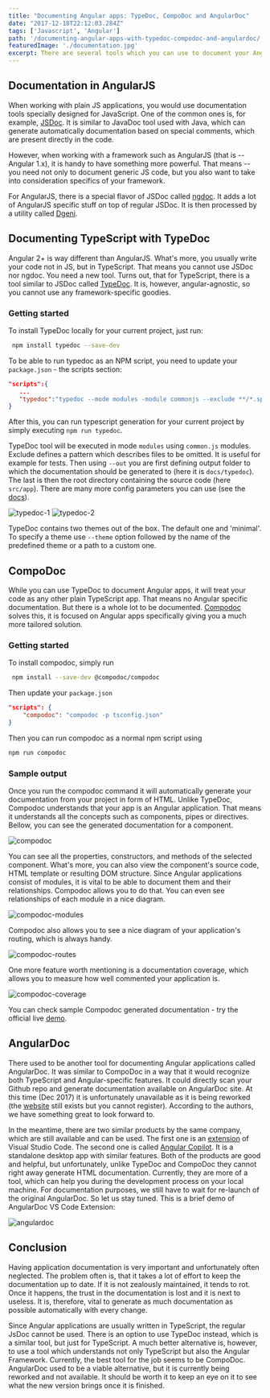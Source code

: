 ```yaml
---
title: "Documenting Angular apps: TypeDoc, CompoDoc and AngularDoc"
date: "2017-12-18T22:12:03.284Z"
tags: ['Javascript', 'Angular']
path: '/documenting-angular-apps-with-typedoc-compodoc-and-angulardoc/'
featuredImage: './documentation.jpg'
excerpt: There are several tools which you can use to document your Angular 2+ app. Let's compare them so you can decide what is the most suitable in your case.
---
```


<PostHeader frontmatter={props.data.mdx.frontmatter} />

## Documentation in AngularJS
When working with plain JS applications, you would use documentation tools specially designed for JavaScript. One of the common ones is, for example, [JSDoc](http://usejsdoc.org/). It is similar to JavaDoc tool used with Java, which can generate automatically documentation based on special comments, which are present directly in the code.

However, when working with a framework such as AngularJS (that is -- Angular 1.x), it is handy to have something more powerful. That means -- you need not only to document generic JS code, but you also want to take into consideration specifics of your framework.

For AngularJS, there is a special flavor of JSDoc called [ngdoc](https://github.com/angular/angular.js/wiki/Writing-AngularJS-Documentation). It adds a lot of AngularJS specific stuff on top of regular JSDoc. It is then processed by a utility called [Dgeni](https://github.com/angular/dgeni).

## Documenting TypeScript with TypeDoc
Angular 2+ is way different than AngularJS. What's more, you usually write your code not in JS, but in TypeScript. That means you cannot use JSDoc nor ngdoc. You need a new tool. Turns out, that for TypeScript, there is a tool similar to JSDoc called [TypeDoc](http://typedoc.org/). It is, however, angular-agnostic, so you cannot use any framework-specific goodies.

### Getting started

To install TypeDoc locally for your current project, just run:

```bash
 npm install typedoc --save-dev
```

To be able to run typedoc as an NPM script, you need to update your `package.json` - the scripts section:

```json
"scripts":{
   ...
   "typedoc":"typedoc --mode modules -module commonjs --exclude **/*.spec.ts --out docs/typedoc src/app"
}
```

After this, you can run typescript generation for your current project by simply executing `npm run typedoc`.

TypeDoc tool will be executed in mode `modules` using `common.js` modules. Exclude defines a pattern which describes files to be omitted. It is useful for example for tests. Then using `--out` you are first defining output folder to which the documentation should be generated to (here it is `docs/typedoc`). The last is then the root directory containing the source code (here `src/app`).  There are many more config parameters you can use (see the [docs](https://github.com/TypeStrong/typedoc)).

![typedoc-1](./documentation-typedoc.png)
![typedoc-2](./documentation-typedoc-2.png)

TypeDoc contains two themes out of the box. The default one and 'minimal'. To specify a theme use `--theme` option followed by the name of the predefined theme or a path to a custom one.

## CompoDoc
While you can use TypeDoc to document Angular apps, it will treat your code as any other plain TypeScript app. That means no Angular specific documentation. But there is a whole lot to be documented. [Compodoc](https://compodoc.github.io/website/) solves this, it is focused on Angular apps specifically giving you a much more tailored solution.

### Getting started

To install compodoc, simply run

```bash
 npm install --save-dev @compodoc/compodoc
```

Then update your `package.json`

```json
"scripts": {
    "compodoc": "compodoc -p tsconfig.json"
}
```

Then you can run compodoc as a normal npm script using

```bash
npm run compodoc
```

### Sample output

Once you run the compodoc command it will automatically generate your documentation from your project in form of HTML. Unlike TypeDoc, Compodoc understands that your app is an Angular application. That means it understands all the concepts such as components, pipes or directives. Bellow, you can see the generated documentation for a component.

![compodoc](./documentation-compodoc.png)

You can see all the properties, constructors, and methods of the selected component. What's more, you can also view the component's source code, HTML template or resulting DOM structure. Since Angular applications consist of modules, it is vital to be able to document them and their relationships. Compodoc allows you to do that. You can even see relationships of each module in a nice diagram.

![compodoc-modules](./documentation-compodoc-modules.png)

Compodoc also allows you to see a nice diagram of your application's routing, which is always handy.

![compodoc-routes](./documentation-compodoc-routes.png)

One more feature worth mentioning is a documentation coverage, which allows you to measure how well commented your application is.

![compodoc-coverage](./documentation-compodoc-coverage.png)

You can check sample Compodoc generated documentation - try the official live [demo](https://compodoc.github.io/compodoc-demo-todomvc-angular/).

## AngularDoc
There used to be another tool for documenting Angular applications called AngularDoc. It was similar to CompoDoc in a way that it would recognize both TypeScript and Angular-specific features. It could directly scan your Github repo and generate documentation available on AngularDoc site. At this time (Dec 2017) it is unfortunately unavailable as it is being reworked (the [website](https://angulardoc.io/main) still exists but you cannot register). According to the authors, we have something great to look forward to.

In the meantime, there are two similar products by the same company, which are still available and can be used. The first one is an [extension](https://marketplace.visualstudio.com/items?itemName=AngularDoc.angulardoc-vscode) of Visual Studio Code. The second one is called [Angular Copilot](https://angulardoc.github.io/#/products). It is a standalone desktop app with similar features. Both of the products are good and helpful, but unfortunately, unlike TypeDoc and CompoDoc they cannot right away generate HTML documentation. Currently, they are more of a tool, which can help you during the development process on your local machine. For documentation purposes, we still have to wait for re-launch of the original AngularDoc. So let us stay tuned. This is a brief demo of AngularDoc VS Code Extension:

![angulardoc](./documentation-angulardoc-extension.gif)

## Conclusion
Having application documentation is very important and unfortunately often neglected. The problem often is, that it takes a lot of effort to keep the documentation up to date. If it is not zealously maintained, it tends to rot. Once it happens, the trust in the documentation is lost and it is next to useless. It is, therefore, vital to generate as much documentation as possible automatically with every change.

Since Angular applications are usually written in TypeScript, the regular JsDoc cannot be used. There is an option to use TypeDoc instead, which is a similar tool, but just for TypeScript. A much better alternative is, however, to use a tool which understands not only TypeScript but also the Angular Framework. Currently, the best tool for the job seems to be CompoDoc. AngularDoc used to be a viable alternative, but it is currently being reworked and not available. It should be worth it to keep an eye on it to see what the new version brings once it is finished.

